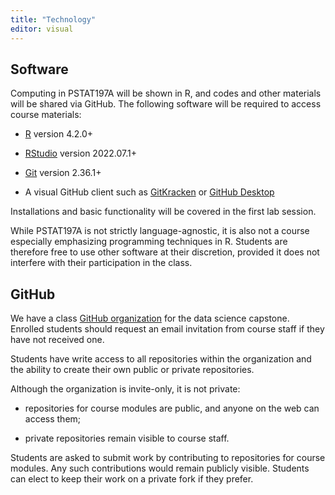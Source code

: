 ```yaml
---
title: "Technology"
editor: visual
---
```


## Software

Computing in PSTAT197A will be shown in R, and codes and other materials will be shared via GitHub. The following software will be required to access course materials:

-   [R](https://www.r-project.org/) version 4.2.0+

-   [RStudio](https://www.rstudio.com/products/rstudio/download/) version 2022.07.1+

-   [Git](https://git-scm.com/downloads) version 2.36.1+

-   A visual GitHub client such as [GitKracken](https://www.gitkraken.com/) or [GitHub Desktop](https://desktop.github.com/)

Installations and basic functionality will be covered in the first lab session.

While PSTAT197A is not strictly language-agnostic, it is also not a course especially emphasizing programming techniques in R. Students are therefore free to use other software at their discretion, provided it does not interfere with their participation in the class.

## GitHub

We have a class [GitHub organization](https://github.com/pstat197) for the data science capstone. Enrolled students should request an email invitation from course staff if they have not received one.

Students have write access to all repositories within the organization and the ability to create their own public or private repositories.

Although the organization is invite-only, it is not private:

-   repositories for course modules are public, and anyone on the web can access them;

-   private repositories remain visible to course staff.

Students are asked to submit work by contributing to repositories for course modules. Any such contributions would remain publicly visible. Students can elect to keep their work on a private fork if they prefer.
